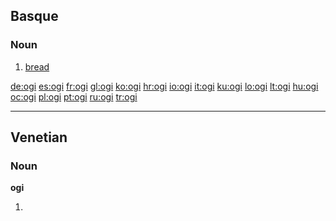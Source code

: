 ==Basque==

===Noun===
{{eu-noun}}

# [[bread]]

[[de:ogi]]
[[es:ogi]]
[[fr:ogi]]
[[gl:ogi]]
[[ko:ogi]]
[[hr:ogi]]
[[io:ogi]]
[[it:ogi]]
[[ku:ogi]]
[[lo:ogi]]
[[lt:ogi]]
[[hu:ogi]]
[[oc:ogi]]
[[pl:ogi]]
[[pt:ogi]]
[[ru:ogi]]
[[tr:ogi]]

----
==Venetian==

===Noun===
'''ogi''' {{m}}

# {{plural of|[[ogio]]|lang=vec}}
{{rfc-auto}}
